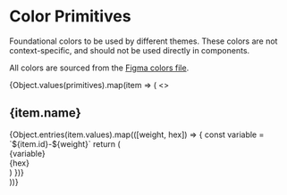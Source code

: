 
<Meta title="foundations/Color Primitives" />

# Color Primitives

Foundational colors to be used by different themes. These colors are not
context-specific, and should not be used directly in components.

All colors are sourced from the [Figma colors file](https://www.figma.com/design/tLul5JhVTYQ3evZpMEpKEm/Quail?node-id=5225-371288&node-type=frame&t=HjkBV1AN9gHTnK44-0).

<div>
  {Object.values(primitives).map(item => (
    <>
      <h2>{item.name}</h2>
      <div class="docs-colorSwatch sb-unstyled theme-light">
        {Object.entries(item.values).map(([weight, hex]) => {
          const variable = `${item.id}-${weight}`
          return (
            <div class="docs-colorItem" key={variable}>
              <div class="color" style={{ backgroundColor: hex }} />
              <div class="info">
                <div class="variable">{variable}</div>
                <div class="hex">{hex}</div>
              </div>
            </div>
          )
        })}
      </div>
    </>
  ))}
</div>
